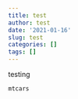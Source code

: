```yaml
---
title: test
author: test
date: '2021-01-16'
slug: test
categories: []
tags: []
---
```




testing  


```r
mtcars
```

